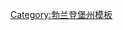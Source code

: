 {{Navbox
|bodyclass=hlist
|name=东普里格尼茨-鲁平县行政区划
|title=[[德国]][[勃兰登堡州]][[东普里格尼茨-鲁平县]]行政区划
|image=[[File:Wappen des Landkreises Ostprignitz-Ruppin.svg|60px|东普里格尼茨-鲁平县县徽]]
|above=
|list1=
*[[布雷丁]]
*[[达伯戈茨]]
*[[德雷茨 (勃兰登堡州)|德雷茨]]
*[[费尔贝林]]
*[[海利根格拉伯]]
*[[黑尔茨贝格 (东普里格尼茨-鲁平县)|黑尔茨贝格]]
*[[基里茨]]
*[[林多]]
*[[梅尔基施林登]]
*'''[[新魯平]]'''
*[[多瑟河畔诺伊施塔特|诺伊施塔特]]
*[[莱茵斯贝格]]
*[[吕特尼克]]
*[[锡沃斯多夫-霍恩奥芬]]
*[[施托尔贝克-弗兰肯多夫]]
*[[施蒂德尼茨-舍讷马克]]
*[[泰姆尼茨奎尔]]
*[[泰姆尼茨塔尔]]
*[[菲利茨塞]]
*[[瓦尔斯莱本]]
*[[维特施托克]]
*[[武斯特豪森]]
*[[采尔尼茨-洛姆]]
|below=
}}<noinclude>
[[Category:勃兰登堡州模板]]
</noinclude>